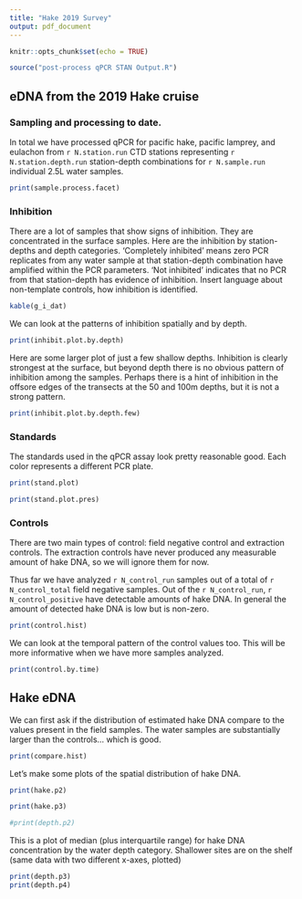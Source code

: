 ```yaml
---
title: "Hake 2019 Survey"
output: pdf_document
---
```


```r
knitr::opts_chunk$set(echo = TRUE)
```

```r
source("post-process qPCR STAN Output.R")
```

## eDNA from the 2019 Hake cruise 

### Sampling and processing to date.

In total we have processed qPCR for pacific hake, pacific lamprey, and eulachon from `r N.station.run` CTD stations representing `r N.station.depth.run` station-depth combinations for `r N.sample.run` individual 2.5L water samples.   

```r
print(sample.process.facet)
```


\newpage

### Inhibition

There are a lot of samples that show signs of inhibition. They are concentrated in the surface samples. Here are the inhibition by station-depths and depth categories.  'Completely inhibited' means zero PCR replicates from any water sample at that station-depth combination have amplified within the PCR parameters.  'Not inhibited' indicates that no PCR from that station-depth has evidence of inhibition. Insert language about non-template controls, how inhibition is identified. 

```r
kable(g_i_dat)
```

We can look at the patterns of inhibition spatially and by depth.

```r
print(inhibit.plot.by.depth)
```

\clearpage
\newpage
Here are some larger plot of just a few shallow depths.  Inhibition is clearly strongest at the surface, but beyond depth there is no obvious pattern of inhibition among the samples.  Perhaps there is a hint of inhibition in the offsore edges of the transects at the 50 and 100m depths, but it is not a strong pattern.

```r
print(inhibit.plot.by.depth.few)
```

\newpage
### Standards

The standards used in the qPCR assay look pretty reasonable good.  Each color represents a different PCR plate.

```r
print(stand.plot)
```

```r
print(stand.plot.pres)
```


\newpage
### Controls

There are two main types of control: field negative control and extraction controls.  The extraction controls have never produced any measurable amount of hake DNA, so we will ignore them for now.

Thus far we have analyzed `r N_control_run` samples out of a total of `r N_control_total` field negative samples. Out of the `r N_control_run`, `r N_control_positive` have detectable amounts of hake DNA. In general the amount of detected hake DNA is low  but is non-zero. 

```r
print(control.hist)
```

We can look at the temporal pattern of the control values too.  This will be more informative when we have more samples analyzed.

```r
print(control.by.time)
```

\newpage
## Hake eDNA

We can first ask if the distribution of estimated hake DNA compare to the values present in the field samples.  The water samples are substantially larger than the controls... which is good.

```r
print(compare.hist)
```

Let's make some plots of the spatial distribution of hake DNA.

```r
print(hake.p2)
```


```r
print(hake.p3)
```

```r
#print(depth.p2)
```

\newpage
This is a plot of median (plus interquartile range) for hake DNA concentration by the water depth category. Shallower sites are on the shelf (same data with two different x-axes, plotted)

```r
print(depth.p3)
print(depth.p4)
```


